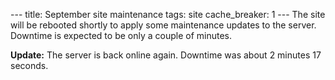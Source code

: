 ---
title: September site maintenance
tags: site
cache_breaker: 1
---
The site will be rebooted shortly to apply some maintenance updates to the server. Downtime is expected to be only a couple of minutes.

'''Update:''' The server is back online again. Downtime was about 2 minutes 17 seconds.
